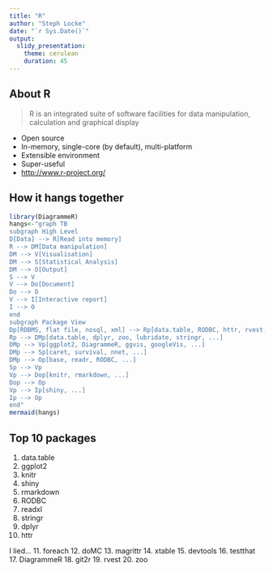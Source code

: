 ```yaml
---
title: "R"
author: "Steph Locke"
date: "`r Sys.Date()`"
output:
  slidy_presentation:
    theme: cerulean
    duration: 45
---
```



## About R
> R is an integrated suite of software facilities for data manipulation, calculation and graphical display

- Open source
- In-memory, single-core (by default), multi-platform
- Extensible environment
- Super-useful
- <http://www.r-project.org/>

## How it hangs together
```r
library(DiagrammeR)
hangs<-"graph TB
subgraph High Level
D[Data] --> R[Read into memory]
R --> DM[Data manipulation]
DM --> V[Visualisation]
DM --> S[Statistical Analysis]
DM --> O[Output]
S --> V
V --> Do[Document]
Do --> O
V --> I[Interactive report]
I --> O
end
subgraph Package View
Dp[RDBMS, flat file, nosql, xml] --> Rp[data.table, RODBC, httr, rvest, readxl, readr,...]
Rp --> DMp[data.table, dplyr, zoo, lubridate, stringr, ...]
DMp --> Vp[ggplot2, DiagrammeR, ggvis, googleVis, ...]
DMp --> Sp[caret, survival, nnet, ...]
DMp --> Op[base, readr, RODBC, ...]
Sp --> Vp
Vp --> Dop[knitr, rmarkdown, ...]
Dop --> Op
Vp --> Ip[shiny, ...]
Ip --> Op
end"
mermaid(hangs)
```

## Top 10 packages
 1. data.table
 2. ggplot2
 3. knitr
 4. shiny
 5. rmarkdown
 6. RODBC
 7. readxl
 8. stringr
 9. dplyr
 10. httr

I lied...
 11. foreach
 12. doMC
 13. magrittr
 14. xtable
 15. devtools
 16. testthat
 17. DiagrammeR
 18. git2r
 19. rvest
 20. zoo

 